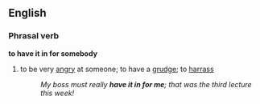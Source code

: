 ==English==
===Phrasal verb===
'''to have it in for somebody'''
#to be very [[angry]] at someone; to have a [[grudge]]; to [[harrass]]
#:''My boss must really '''have it in for me'''; that was the third lecture this week!''